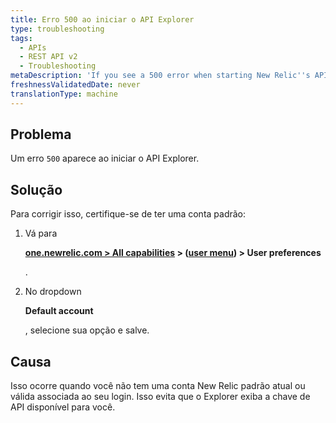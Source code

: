 ```yaml
---
title: Erro 500 ao iniciar o API Explorer
type: troubleshooting
tags:
  - APIs
  - REST API v2
  - Troubleshooting
metaDescription: 'If you see a 500 error when starting New Relic''s API Explorer, make sure you have a default account saved in your account''s user preferences.'
freshnessValidatedDate: never
translationType: machine
---
```


## Problema

Um erro `500` aparece ao iniciar o API Explorer.

## Solução

Para corrigir isso, certifique-se de ter uma conta padrão:

1. Vá para

   <DoNotTranslate>**[one.newrelic.com > All capabilities](https://one.newrelic.com/all-capabilities) > ([user menu](/docs/accounts/accounts-billing/general-account-settings/intro-account-settings)) > User preferences**</DoNotTranslate>

   .

2. No dropdown

   <DoNotTranslate>**Default account**</DoNotTranslate>

   , selecione sua opção e salve.

## Causa

Isso ocorre quando você não tem uma conta New Relic padrão atual ou válida associada ao seu login. Isso evita que o Explorer exiba a chave de API disponível para você.